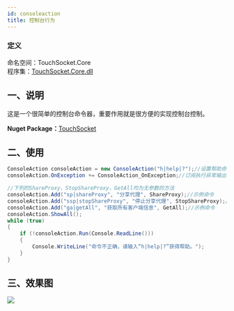 ```yaml
---
id: consoleaction
title: 控制台行为
---
```


### 定义

命名空间：TouchSocket.Core <br/>
程序集：[TouchSocket.Core.dll](https://www.nuget.org/packages/TouchSocket.Core)


## 一、说明
这是一个很简单的控制台命令器，重要作用就是很方便的实现控制台控制。

**Nuget Package：**[TouchSocket](https://www.nuget.org/packages/TouchSocket/)
## 二、使用
```csharp
ConsoleAction consoleAction = new ConsoleAction("h|help|?");//设置帮助命令
consoleAction.OnException += ConsoleAction_OnException;//订阅执行异常输出

//下列的ShareProxy，StopShareProxy，GetAll均为无参数的方法
consoleAction.Add("sp|shareProxy", "分享代理", ShareProxy);//示例命令
consoleAction.Add("ssp|stopShareProxy", "停止分享代理", StopShareProxy);//示例命令
consoleAction.Add("ga|getAll", "获取所有客户端信息", GetAll);//示例命令
consoleAction.ShowAll();
while (true)
{
    if (!consoleAction.Run(Console.ReadLine()))
    {
        Console.WriteLine("命令不正确，请输入“h|help|?”获得帮助。");
    }
}
```
## 三、效果图
![](../static/img/docs/consoleaction-1.gif)
